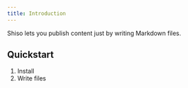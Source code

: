 ```yaml
---
title: Introduction
---
```


Shiso lets you publish content just by writing Markdown files.

## Quickstart

1. Install
2. Write files
